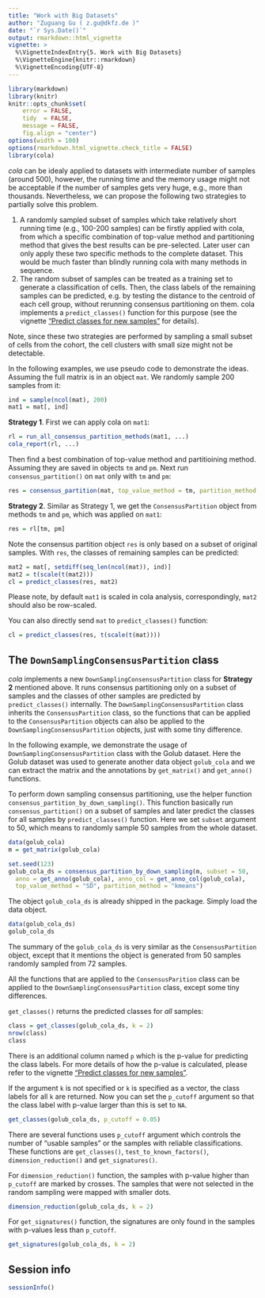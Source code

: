 ```yaml
---
title: "Work with Big Datasets"
author: "Zuguang Gu ( z.gu@dkfz.de )"
date: "`r Sys.Date()`"
output: rmarkdown::html_vignette
vignette: >
  %\VignetteIndexEntry{5. Work with Big Datasets}
  %\VignetteEngine{knitr::rmarkdown}
  %\VignetteEncoding{UTF-8}
---
```


```r
library(markdown)
library(knitr)
knitr::opts_chunk$set(
    error = FALSE,
    tidy  = FALSE,
    message = FALSE,
    fig.align = "center")
options(width = 100)
options(rmarkdown.html_vignette.check_title = FALSE)
library(cola)
```


*cola* can be idealy applied to datasets with intermediate number of samples
(around 500), however, the running time and the memory usage might not be acceptable
if the number of samples gets very huge, e.g., more than thousands. Nevertheless,
we can propose the following two strategies to partially solve this problem.

1. A randomly sampled subset of samples which take relatively short running
   time (e.g., 100-200 samples) can be firstly applied with cola, from which a
   specific combination of top-value method and partitioning method that gives
   the best results can be pre-selected. Later user can only apply these two
   specific methods to the complete dataset. This would be much faster than
   blindly running cola with many methods in sequence.
2. The random subset of samples can be treated as a training set to generate a
   classification of cells. Then, the class labels of the remaining samples
   can be predicted, e.g. by testing the distance to the centroid of each cell
   group, without rerunning consensus partitioning on them. cola implements a
   `predict_classes()` function for this purpose (see the vignette ["Predict
   classes for new samples"](predict.html) for details). 

Note, since these two strategies are performed by sampling a small subset of
cells from the cohort, the cell clusters with small size might not be
detectable.

In the following examples, we use pseudo code to demonstrate the ideas. Assuming
the full matrix is in an object `mat`. We randomly sample 200 samples from it:

```r
ind = sample(ncol(mat), 200)
mat1 = mat[, ind]
```

**Strategy 1**. First we can apply cola on `mat1`:

```r
rl = run_all_consensus_partition_methods(mat1, ...)
cola_report(rl, ...)
```

Then find a best combination of top-value method and partitioining method.
Assuming they are saved in objects `tm` and `pm`. Next run
`consensus_partition()` on `mat` only with `tm` and `pm`:

```r
res = consensus_partition(mat, top_value_method = tm, partition_method = pm, ...)
```

**Strategy 2**. Similar as Strategy 1, we get the `ConsensusPartition` object
from methods `tm` and `pm`, which was applied on `mat1`:


```r
res = rl[tm, pm]
```

Note the consensus partition object `res` is only based on a subset of
original samples. With `res`, the classes of remaining samples can be
predicted:

```r
mat2 = mat[, setdiff(seq_len(ncol(mat)), ind)]
mat2 = t(scale(t(mat2)))
cl = predict_classes(res, mat2)
```

Please note, by default `mat1` is scaled in cola analysis, correspondingly, `mat2` should also be row-scaled.

You can also directly send `mat` to `predict_classes()` function:

```r
cl = predict_classes(res, t(scale(t(mat))))
```

## The `DownSamplingConsensusPartition` class

*cola* implements a new `DownSamplingConsensusPartition` class for
**Strategy 2** mentioned above. It runs consensus partitioning only on a
subset of samples and the classes of other samples are predicted by
`predict_classes()` internally. The `DownSamplingConsensusPartition` class
inherits the `ConsensusPartition` class, so the functions that can be applied
to the `ConsensusPartition` objects can also be applied to the
`DownSamplingConsensusPartition` objects, just with some tiny difference.

In the following example, we demonstrate the usage of
`DownSamplingConsensusPartition` class with the Golub dataset. Here the Golub
dataset was used to generate another data object `golub_cola` and we can
extract the matrix and the annotations by `get_matrix()` and `get_anno()`
functions.

To perform down sampling consensus partitioning, use the helper function
`consensus_partition_by_down_sampling()`. This function basically run
`consensus_partition()` on a subset of samples and later predict the classes
for all samples by `predict_classes()` function. Here we set `subset` argument
to 50, which means to randomly sample 50 samples from the whole dataset.


```r
data(golub_cola)
m = get_matrix(golub_cola)

set.seed(123)
golub_cola_ds = consensus_partition_by_down_sampling(m, subset = 50,
  anno = get_anno(golub_cola), anno_col = get_anno_col(golub_cola),
  top_value_method = "SD", partition_method = "kmeans")
```

The object `golub_cola_ds` is already shipped in the package. Simply load the data object.

```r
data(golub_cola_ds)
golub_cola_ds
```

The summary of the `golub_cola_ds` is very similar as the `ConsensusPartition` object, except that
it mentions the object is generated from 50 samples randomly sampled from 72 samples.

All the functions that are applied to the `ConsensusParition` class can be applied to the `DownSamplingConsensusPartition`
class, except some tiny differences.

`get_classes()` returns the predicted classes for _all_ samples:


```r
class = get_classes(golub_cola_ds, k = 2)
nrow(class)
class
```

There is an additional column named `p` which is the p-value for predicting the class labels. For more
details of how the p-value is calculated, please refer to the vignette ["Predict classes for new samples"](predict.html).

If the argument `k` is not specified or `k` is specified as a vector, the class labels for all `k` are returned.
Now you can set the `p_cutoff` argument so that the class label with p-value larger than this is set to `NA`.

```r
get_classes(golub_cola_ds, p_cutoff = 0.05)
```

There are several functions uses `p_cutoff` argument which controls the number
of "usable samples" or the samples with reliable classifications. These
functions are `get_classes()`, `test_to_known_factors()`,
`dimension_reduction()` and `get_signatures()`.

For `dimension_reduction()` function, the samples with p-value higher than
`p_cutoff` are marked by crosses. The samples that were not selected in the
random sampling were mapped with smaller dots.

```r
dimension_reduction(golub_cola_ds, k = 2)
```

For `get_signatures()` function, the signatures are only found in the samples with p-values less than `p_cutoff`.

```r
get_signatures(golub_cola_ds, k = 2)
```


## Session info

```r
sessionInfo()
```


